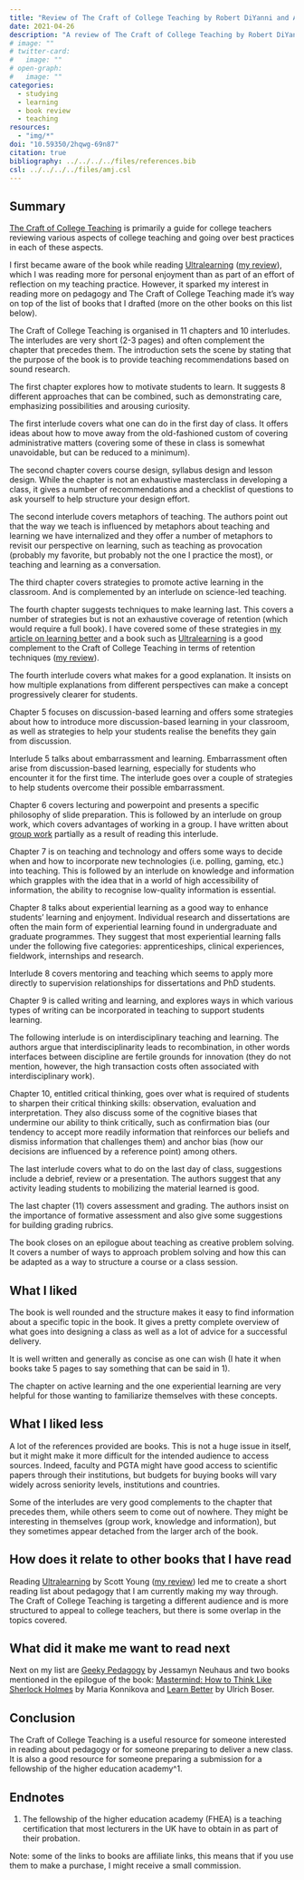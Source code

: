 ```yaml
---
title: "Review of The Craft of College Teaching by Robert DiYanni and Anton Borst"
date: 2021-04-26
description: "A review of The Craft of College Teaching by Robert DiYanni and Anton Borst"
# image: ""
# twitter-card:
#   image: ""
# open-graph:
#   image: ""
categories:
  - studying
  - learning
  - book review
  - teaching
resources:
  - "img/*"
doi: "10.59350/2hqwg-69n87"
citation: true
bibliography: ../../../../files/references.bib
csl: ../../../../files/amj.csl
---
```



## Summary

[The Craft of College Teaching](https://uk.bookshop.org/a/7155/9780691183800) is primarily a guide for college teachers reviewing various aspects of college teaching and going over best practices in each of these aspects. 

I first became aware of the book while reading [Ultralearning](https://uk.bookshop.org/a/7155/9780008305703) ([my review](https://antoinevernet.medium.com/how-ultralearning-helps-you-learn-faster-better-and-remember-more-7c0e87eaeacd)), which I was reading more for personal enjoyment than as part of an effort of reflection on my teaching practice. However, it sparked my interest in reading more on pedagogy and The Craft of College Teaching made it's way on top of the list of books that I drafted (more on the other books on this list below).

The Craft of College Teaching is organised in 11 chapters and 10 interludes. The interludes are very short (2-3 pages) and often complement the chapter that precedes them. The introduction sets the scene by stating that the purpose of the book is to provide teaching recommendations based on sound research. 

The first chapter explores how to motivate students to learn. It suggests 8 different approaches that can be combined, such as demonstrating care, emphasizing possibilities and arousing curiosity. 

The first interlude covers what one can do in the first day of class. It offers ideas about how to move away from the old-fashioned custom of covering administrative matters (covering some of these in class is somewhat unavoidable, but can be reduced to a minimum).

The second chapter covers course design, syllabus design and lesson design. While the chapter is not an exhaustive masterclass in developing a class, it gives a number of recommendations and a checklist of questions to ask yourself to help structure your design effort.

The second interlude covers metaphors of teaching. The authors point out that the way we teach is influenced by metaphors about teaching and learning we have internalized and they offer a number of metaphors to revisit our perspective on learning, such as teaching as provocation (probably my favorite, but probably not the one I practice the most), or teaching and learning as a conversation.

The third chapter covers strategies to promote active learning in the classroom. And is complemented by an interlude on science-led teaching.

The fourth chapter suggests techniques to make learning last. This covers a number of strategies but is not an exhaustive coverage of retention (which would require a full book). I have covered some of these strategies in [my article on learning better](https://antoinevernet.medium.com/you-can-learn-better-four-cool-studying-tips-for-students-790b8e8499ae) and a book such as [Ultralearning](https://uk.bookshop.org/a/7155/9780008305703) is a good complement to the Craft of College Teaching in terms of retention techniques ([my review](https://antoinevernet.medium.com/how-ultralearning-helps-you-learn-faster-better-and-remember-more-7c0e87eaeacd)). 

The fourth interlude covers what makes for a good explanation. It insists on how multiple explanations from different perspectives can make a concept progressively clearer for students.

Chapter 5 focuses on discussion-based learning and offers some strategies about how to introduce more discussion-based learning in your classroom, as well as strategies to help your students realise the benefits they gain from discussion.

Interlude 5 talks about embarrassment and learning. Embarrassment often arise from discussion-based learning, especially for students who encounter it for the first time. The interlude goes over a couple of strategies to help students overcome their possible embarrassment.

Chapter 6 covers lecturing and powerpoint and presents a specific philosophy of slide preparation. This is followed by an interlude on group work, which covers advantages of working in a group. I have written about [group work](https://antoinevernet.medium.com/why-should-you-love-group-work-its-hard-but-it-works-wonders-bd4d032741b5) partially as a result of reading this interlude.

Chapter 7 is on teaching and technology and offers some ways to decide when and how to incorporate new technologies (i.e. polling, gaming, etc.) into teaching. This is followed by an interlude on knowledge and information which grapples with the idea that in a world of high accessibility of information, the ability to recognise low-quality information is essential.

Chapter 8 talks about experiential learning as a good way to enhance students' learning and enjoyment. Individual research and dissertations are often the main form of experiential learning found in undergraduate and graduate programmes. They suggest that most experiential learning falls under the following five categories: apprenticeships, clinical experiences, fieldwork, internships and research.

Interlude 8 covers mentoring and teaching which seems to apply more directly to supervision relationships for dissertations and PhD students.

Chapter 9 is called writing and learning, and explores ways in which various types of writing can be incorporated in teaching to support students learning.

The following interlude is on interdisciplinary teaching and learning. The authors argue that interdisciplinarity leads to recombination, in other words interfaces between discipline are fertile grounds for innovation (they do not mention, however, the high transaction costs often associated with interdisciplinary work).

Chapter 10, entitled critical thinking, goes over what is required of students to sharpen their critical thinking skills: observation, evaluation and interpretation. They also discuss some of the cognitive biases that undermine our ability to think critically, such as confirmation bias (our tendency to accept more readily information that reinforces our beliefs and dismiss information that challenges them) and anchor bias (how our decisions are influenced by a reference point) among others.

The last interlude covers what to do on the last day of class, suggestions include a debrief, review or a presentation. The authors suggest that any activity leading students to mobilizing the material learned is good.

The last chapter (11) covers assessment and grading. The authors insist on the importance of formative assessment and also give some suggestions for building grading rubrics.

The book closes on an epilogue about teaching as creative problem solving. It covers a number of ways to approach problem solving and how this can be adapted as a way to structure a course or a class session.

## What I liked

The book is well rounded and the structure makes it easy to find information about a specific topic in the book. It gives a pretty complete overview of what goes into designing a class as well as a lot of advice for a successful delivery. 

It is well written and generally as concise as one can wish (I hate it when books take 5 pages to say something that can be said in 1).

The chapter on active learning and the one experiential learning are very helpful for those wanting to familiarize themselves with these concepts.

## What I liked less

A lot of the references provided are books. This is not a huge issue in itself, but it might make it more difficult for the intended audience to access sources. Indeed, faculty and PGTA might have good access to scientific papers through their institutions, but budgets for buying books will vary widely across seniority levels, institutions and countries. 

Some of the interludes are very good complements to the chapter that precedes them, while others seem to come out of nowhere. They might be interesting in themselves (group work, knowledge and information), but they sometimes appear detached from the larger arch of the book.

## How does it relate to other books that I have read

Reading [Ultralearning](https://uk.bookshop.org/a/7155/9780008305703) by Scott Young ([my review](https://antoinevernet.medium.com/how-ultralearning-helps-you-learn-faster-better-and-remember-more-7c0e87eaeacd)) led me to create a short reading list about pedagogy that I am currently making my way through. The Craft of College Teaching is targeting a different audience and is more structured to appeal to college teachers, but there is some overlap in the topics covered.

## What did it make me want to read next

Next on my list are [Geeky Pedagogy](https://uk.bookshop.org/a/7155/9781949199062) by Jessamyn Neuhaus and two books mentioned in the epilogue of the book: [Mastermind: How to Think Like Sherlock Holmes](https://uk.bookshop.org/a/7155/9780857867278) by Maria Konnikova and [Learn Better](https://www.amazon.co.uk/Learn-Better-Mastering-Business-Anything/dp/0593135318/ref=tmm_pap_swatch_0?_encoding=UTF8&qid=1619173155&sr=8-2) by Ulrich Boser.

## Conclusion

The Craft of College Teaching is a useful resource for someone interested in reading about pedagogy or for someone preparing to deliver a new class. It is also a good resource for someone preparing a submission for a fellowship of the higher education academy^1.

## Endnotes

1. The fellowship of the higher education academy (FHEA) is a teaching certification that most lecturers in the UK have to obtain in as part of their probation.




Note: some of the links to books are affiliate links, this means that if you use them to make a purchase, I might receive a small commission.